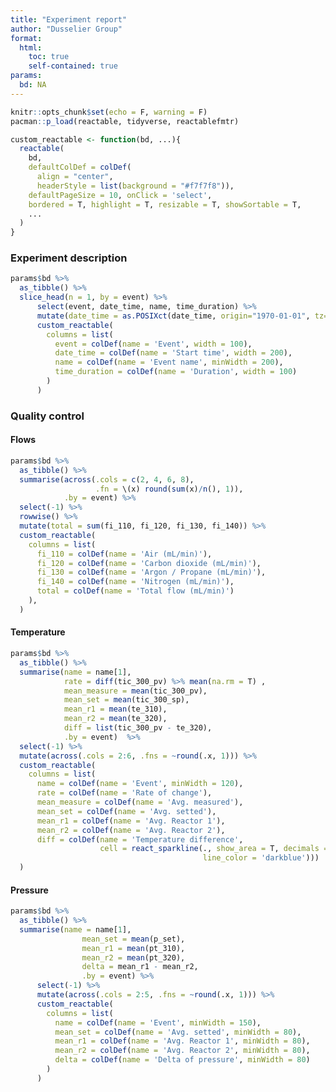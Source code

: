 ```yaml
---
title: "Experiment report"
author: "Dusselier Group"
format:
  html: 
    toc: true
    self-contained: true
params:
  bd: NA
---
```


```r
knitr::opts_chunk$set(echo = F, warning = F)
pacman::p_load(reactable, tidyverse, reactablefmtr)
```

```r
custom_reactable <- function(bd, ...){
  reactable(
    bd,
    defaultColDef = colDef(
      align = "center",
      headerStyle = list(background = "#f7f7f8")), 
    defaultPageSize = 10, onClick = 'select',
    bordered = T, highlight = T, resizable = T, showSortable = T,
    ...
  )
}
```

### Experiment description

```r
params$bd %>%
  as_tibble() %>%
  slice_head(n = 1, by = event) %>%
      select(event, date_time, name, time_duration) %>%
      mutate(date_time = as.POSIXct(date_time, origin="1970-01-01", tz="UTC")) %>%
      custom_reactable(
        columns = list(
          event = colDef(name = 'Event', width = 100),
          date_time = colDef(name = 'Start time', width = 200),
          name = colDef(name = 'Event name', minWidth = 200),
          time_duration = colDef(name = 'Duration', width = 100)
        )
      )
```

### Quality control 

:::{.panel-tabset .column-body-outset}

#### Flows

```r
params$bd %>%
  as_tibble() %>%
  summarise(across(.cols = c(2, 4, 6, 8),
                   .fn = \(x) round(sum(x)/n(), 1)),
            .by = event) %>%
  select(-1) %>%
  rowwise() %>%
  mutate(total = sum(fi_110, fi_120, fi_130, fi_140)) %>%
  custom_reactable(
    columns = list(
      fi_110 = colDef(name = 'Air (mL/min)'),
      fi_120 = colDef(name = 'Carbon dioxide (mL/min)'),
      fi_130 = colDef(name = 'Argon / Propane (mL/min)'),
      fi_140 = colDef(name = 'Nitrogen (mL/min)'),
      total = colDef(name = 'Total flow (mL/min)')
    ), 
  )
```

#### Temperature

```r
params$bd %>%
  as_tibble() %>%
  summarise(name = name[1],
            rate = diff(tic_300_pv) %>% mean(na.rm = T) ,
            mean_measure = mean(tic_300_pv),
            mean_set = mean(tic_300_sp),
            mean_r1 = mean(te_310),
            mean_r2 = mean(te_320),
            diff = list(tic_300_pv - te_320),
            .by = event)  %>%
  select(-1) %>%
  mutate(across(.cols = 2:6, .fns = ~round(.x, 1))) %>%
  custom_reactable(
    columns = list(
      name = colDef(name = 'Event', minWidth = 120),
      rate = colDef(name = 'Rate of change'),
      mean_measure = colDef(name = 'Avg. measured'),
      mean_set = colDef(name = 'Avg. setted'),
      mean_r1 = colDef(name = 'Avg. Reactor 1'),
      mean_r2 = colDef(name = 'Avg. Reactor 2'),
      diff = colDef(name = 'Temperature difference',
                    cell = react_sparkline(., show_area = T, decimals = 2,
                                           line_color = 'darkblue')))
  )
```

#### Pressure

```r
params$bd %>%
  as_tibble() %>%
  summarise(name = name[1],
                mean_set = mean(p_set),
                mean_r1 = mean(pt_310),
                mean_r2 = mean(pt_320),
                delta = mean_r1 - mean_r2,
                .by = event) %>%
      select(-1) %>% 
      mutate(across(.cols = 2:5, .fns = ~round(.x, 1))) %>%
      custom_reactable(
        columns = list(
          name = colDef(name = 'Event', minWidth = 150),
          mean_set = colDef(name = 'Avg. setted', minWidth = 80),
          mean_r1 = colDef(name = 'Avg. Reactor 1', minWidth = 80),
          mean_r2 = colDef(name = 'Avg. Reactor 2', minWidth = 80),
          delta = colDef(name = 'Delta of pressure', minWidth = 80)
        )
      )
```

:::